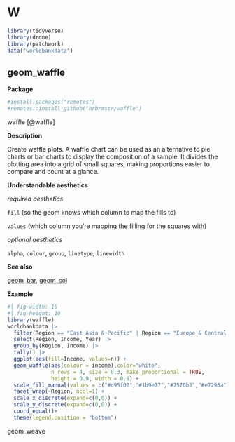 # W {#sec-w}

```r
library(tidyverse)
library(drone)
library(patchwork)
data("worldbankdata")
```


## geom_waffle

**Package**

```r
#install.packages("remotes")
#remotes::install_github("hrbrmstr/waffle")

```

waffle [@waffle]

**Description**

Create waffle plots. A waffle chart can be used as an alternative to pie charts or bar charts to display the composition of a sample. It divides the plotting area into a grid of small squares, making proportions easier to compare and count at a glance.

**Understandable aesthetics**

*required aesthetics*
  
`fill` (so the geom knows which column to map the fills to)

`values` (which column you're mapping the filling for the squares with)

*optional aesthetics*
  
  `alpha`, `colour`, `group`, `linetype`, `linewidth`


**See also**

[geom_bar](#bar), [geom_col](#col)
  


**Example** 

```r
#| fig-width: 10
#| fig-height: 10
library(waffle)
worldbankdata |>
  filter(Region == "East Asia & Pacific" | Region == "Europe & Central Asia") |>
  select(Region, Income, Year) |>
  group_by(Region, Income) |>
  tally() |>
  ggplot(aes(fill=Income, values=n)) +
  geom_waffle(aes(colour = income),color="white",
              n_rows = 4, size = 0.3, make_proportional = TRUE,
              height = 0.9, width = 0.9) +
  scale_fill_manual(values = c("#d95f02","#1b9e77","#7570b3","#e7298a"))+
  facet_wrap(~Region, ncol=1) +
  scale_x_discrete(expand=c(0,0)) +
  scale_y_discrete(expand=c(0,0)) +
  coord_equal()+
  theme(legend.position = "bottom")
```

geom_weave